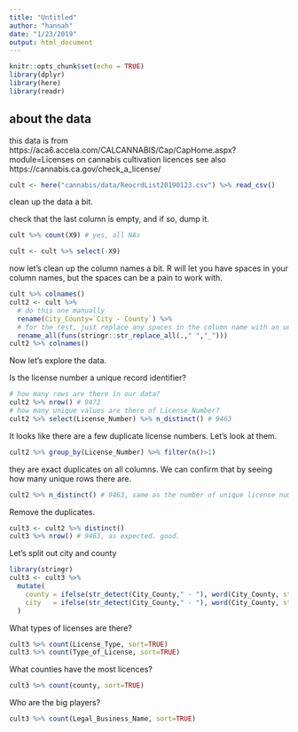 ```yaml
---
title: "Untitled"
author: "hannah"
date: "1/23/2019"
output: html_document
---
```


```r
knitr::opts_chunk$set(echo = TRUE)
library(dplyr)
library(here)
library(readr)
```

## about the data

this data is from https://aca6.accela.com/CALCANNABIS/Cap/CapHome.aspx?module=Licenses
on cannabis cultivation licences 
see also https://cannabis.ca.gov/check_a_license/

```r

cult <- here("cannabis/data/ReocrdList20190123.csv") %>% read_csv()

```

clean up the data a bit.

check that the last column is empty, and if so, dump it.

```r
cult %>% count(X9) # yes, all NAs

cult <- cult %>% select(-X9)
```

now let's clean up the column names a bit. R will let you have spaces in your column names, but the spaces can be a pain to work with. 

```r
cult %>% colnames()
cult2 <- cult %>% 
  # do this one manually
  rename(City_County=`City - County`) %>% 
  # for the rest, just replace any spaces in the column name with an underscore
  rename_all(funs(stringr::str_replace_all(.," ","_")))
cult2 %>% colnames()
```


Now let's explore the data.

Is the license number a unique record identifier?

```r
# how many rows are there in our data?
cult2 %>% nrow() # 9472
# how many unique values are there of License_Number?
cult2 %>% select(License_Number) %>% n_distinct() # 9463
```

It looks like there are a few duplicate license numbers. Let's look at them.

```r
cult2 %>% group_by(License_Number) %>% filter(n()>1)

```

they are exact duplicates on all columns. We can confirm that by seeing how many unique rows there are.

```r
cult2 %>% n_distinct() # 9463, same as the number of unique license numbers.
```

Remove the duplicates.

```r
cult3 <- cult2 %>% distinct()
cult3 %>% nrow() # 9463, as expected. good.
```

Let's split out city and county

```r
library(stringr)
cult3 <- cult3 %>% 
  mutate(
    county = ifelse(str_detect(City_County," - "), word(City_County, start=2, sep=" - "), City_County),
    city   = ifelse(str_detect(City_County," - "), word(City_County, start=1, sep=" - "), NA)
  )
```


What types of licenses are there?

```r
cult3 %>% count(License_Type, sort=TRUE)
cult3 %>% count(Type_of_License, sort=TRUE)

```

What counties have the most licences?

```r
cult3 %>% count(county, sort=TRUE)

```

Who are the big players?

```r
cult3 %>% count(Legal_Business_Name, sort=TRUE)
```


